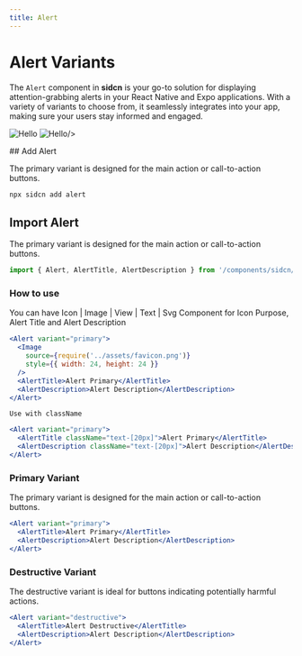 ```yaml
---
title: Alert
---
```



# Alert Variants

The `Alert` component in **sidcn** is your go-to solution for displaying attention-grabbing alerts in your React Native and Expo applications. With a variety of variants to choose from, it seamlessly integrates into your app, making sure your users stay informed and engaged.




<div style={{ display: "flex", flexDirection: "row",marginTop:40}}>
  <Image
    src="/assets/components/Alert/Frame.svg"
    alt="Hello"
    width={250}
    height={250}
    style={{marginLeft:'auto',marginRight:10}}
  />
  <Image
    src="/assets/components/Alert/Frame-1.svg"
    alt="Hello"
    width={250}
    height={250}
    style={{marginRight:'auto',marginLeft:10}}

/>


</div>
## Add Alert

The primary variant is designed for the main action or call-to-action buttons.

```jsx copy
npx sidcn add alert
```

## Import Alert

The primary variant is designed for the main action or call-to-action buttons.

```jsx copy
import { Alert, AlertTitle, AlertDescription } from '/components/sidcn/ui';
```
### How to use

You can have Icon | Image | View | Text | Svg Component for Icon Purpose, Alert Title and Alert Description

```jsx copy
<Alert variant="primary">
  <Image
    source={require('../assets/favicon.png')}
    style={{ width: 24, height: 24 }}
  />
  <AlertTitle>Alert Primary</AlertTitle>
  <AlertDescription>Alert Description</AlertDescription>
</Alert>
```

`Use with className`

```jsx copy
<Alert variant="primary">
  <AlertTitle className="text-[20px]">Alert Primary</AlertTitle>
  <AlertDescription className="text-[20px]">Alert Description</AlertDescription>
</Alert>
```

### Primary Variant

The primary variant is designed for the main action or call-to-action buttons.

```jsx copy
<Alert variant="primary">
  <AlertTitle>Alert Primary</AlertTitle>
  <AlertDescription>Alert Description</AlertDescription>
</Alert>
```

### Destructive Variant

The destructive variant is ideal for buttons indicating potentially harmful actions.

```jsx copy
<Alert variant="destructive">
  <AlertTitle>Alert Destructive</AlertTitle>
  <AlertDescription>Alert Description</AlertDescription>
</Alert>
```
